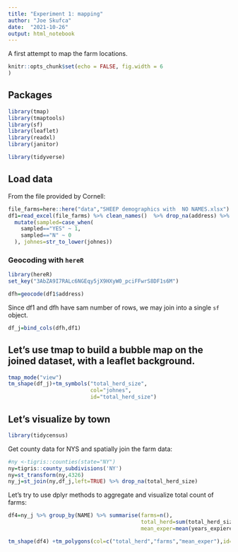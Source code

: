 ```yaml
---
title: "Experiment 1: mapping"
author: "Joe Skufca"
date:  "2021-10-26"
output: html_notebook
---
```


A first attempt to map the farm locations.


```r
knitr::opts_chunk$set(echo = FALSE, fig.width = 6
)
``` 
## Packages

```r

library(tmap)
library(tmaptools)
library(sf)
library(leaflet)
library(readxl)
library(janitor)

library(tidyverse)
```



## Load data

From the file provided by Cornell:

```r
file_farms=here::here("data","SHEEP demographics with  NO NAMES.xlsx")
df1=read_excel(file_farms) %>% clean_names()  %>% drop_na(address) %>%
  mutate(sampled=case_when(
    sampled=="YES" ~ 1,
    sampled=="N" ~ 0
  ), johnes=str_to_lower(johnes))


```




### Geocoding with `hereR`

```r
library(hereR)
set_key("3AbZA9I7RALc6NGEqy5jX9HXyW0_pciFFwrS8DF1s6M")

```



```r
dfh=geocode(df1$address)
```

Since df1 and dfh have sam number of rows, we may join into a single `sf` object.

```r
df_j=bind_cols(dfh,df1)

```

## Let's use tmap to build a bubble map on the joined dataset, with a leaflet background.


```r
tmap_mode("view")
tm_shape(df_j)+tm_symbols("total_herd_size",
                          col="johnes",
                          id="total_herd_size")
```


## Let's visualize by town

```r
library(tidycensus)
```

Get county data for NYS and spatially join the farm data:

```r
#ny <-tigris::counties(state="NY")
ny=tigris::county_subdivisions('NY')
ny=st_transform(ny,4326)
ny_j=st_join(ny,df_j,left=TRUE) %>% drop_na(total_herd_size)

```

Let's try to use dplyr methods to aggregate and visualize total count of farms:

```r
df4=ny_j %>% group_by(NAME) %>% summarise(farms=n(),
                                          total_herd=sum(total_herd_size),
                                          mean_exper=mean(years_expierence)) 

tm_shape(df4) +tm_polygons(col=c("total_herd","farms","mean_exper"),id="NAME") +tm_facets(ncol=3)
```






